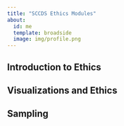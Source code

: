 ```yaml
---
title: "SCCDS Ethics Modules"
about:
  id: me
  template: broadside
  image: img/profile.png
---
```


:::{#me}

## Introduction to Ethics 

## Visualizations and Ethics 

## Sampling 

:::

 
